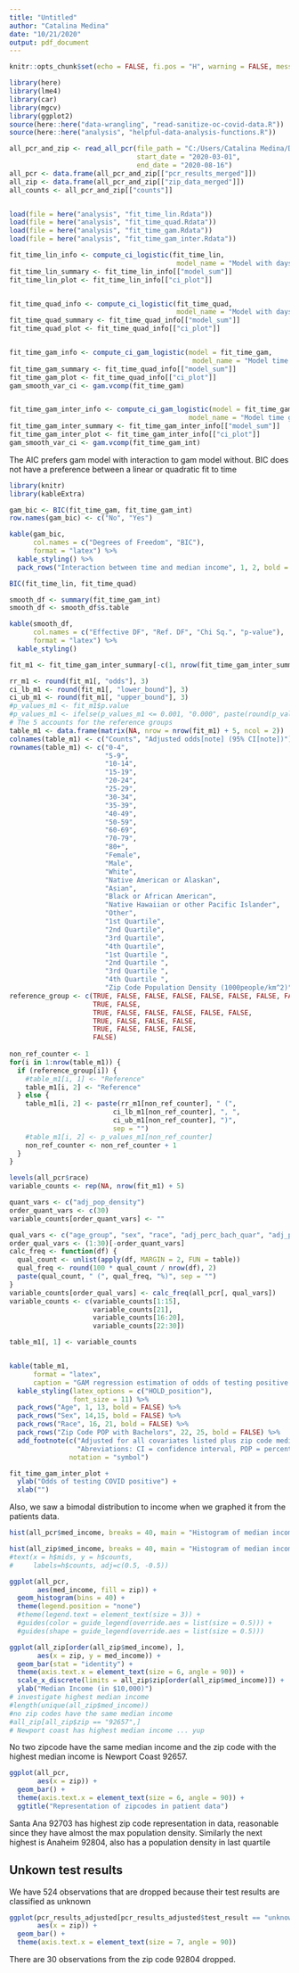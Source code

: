 ```yaml
---
title: "Untitled"
author: "Catalina Medina"
date: "10/21/2020"
output: pdf_document
---
```



```r
knitr::opts_chunk$set(echo = FALSE, fi.pos = "H", warning = FALSE, message = FALSE, fig.align = "center")
```

```r
library(here)
library(lme4)
library(car)
library(mgcv)
library(ggplot2)
source(here::here("data-wrangling", "read-sanitize-oc-covid-data.R"))
source(here::here("analysis", "helpful-data-analysis-functions.R"))

all_pcr_and_zip <- read_all_pcr(file_path = "C:/Users/Catalina Medina/Documents/oc-positivity-plus-outer/All ELR PCR tests updated 10.05.20.csv",
                                start_date = "2020-03-01",
                                end_date = "2020-08-16")
all_pcr <- data.frame(all_pcr_and_zip[["pcr_results_merged"]])
all_zip <- data.frame(all_pcr_and_zip[["zip_data_merged"]])
all_counts <- all_pcr_and_zip[["counts"]]


load(file = here("analysis", "fit_time_lin.Rdata"))
load(file = here("analysis", "fit_time_quad.Rdata"))
load(file = here("analysis", "fit_time_gam.Rdata"))
load(file = here("analysis", "fit_time_gam_inter.Rdata"))
```



```r

fit_time_lin_info <- compute_ci_logistic(fit_time_lin, 
                                          model_name = "Model with days as linear predictor")
fit_time_lin_summary <- fit_time_lin_info[["model_sum"]]
fit_time_lin_plot <- fit_time_lin_info[["ci_plot"]]


fit_time_quad_info <- compute_ci_logistic(fit_time_quad, 
                                          model_name = "Model with days as quad predictor")
fit_time_quad_summary <- fit_time_quad_info[["model_sum"]]
fit_time_quad_plot <- fit_time_quad_info[["ci_plot"]]


fit_time_gam_info <- compute_ci_gam_logistic(model = fit_time_gam, 
                                              model_name = "Model time gam no interaction")
fit_time_gam_summary <- fit_time_quad_info[["model_sum"]]
fit_time_gam_plot <- fit_time_quad_info[["ci_plot"]]
gam_smooth_var_ci <- gam.vcomp(fit_time_gam)


fit_time_gam_inter_info <- compute_ci_gam_logistic(model = fit_time_gam_int, 
                                             model_name = "Model time gam with interaction between days and median income")
fit_time_gam_inter_summary <- fit_time_gam_inter_info[["model_sum"]]
fit_time_gam_inter_plot <- fit_time_gam_inter_info[["ci_plot"]]
gam_smooth_var_ci <- gam.vcomp(fit_time_gam_int)

```


The AIC prefers gam model with interaction to gam model without. BIC does not have a preference between a linear or quadratic fit to time

```r
library(knitr)
library(kableExtra)

gam_bic <- BIC(fit_time_gam, fit_time_gam_int) 
row.names(gam_bic) <- c("No", "Yes")

kable(gam_bic,
      col.names = c("Degrees of Freedom", "BIC"),
      format = "latex") %>%
  kable_styling() %>%
  pack_rows("Interaction between time and median income", 1, 2, bold = FALSE)

BIC(fit_time_lin, fit_time_quad)
```


```r
smooth_df <- summary(fit_time_gam_int)
smooth_df <- smooth_df$s.table

kable(smooth_df,
      col.names = c("Effective DF", "Ref. DF", "Chi Sq.", "p-value"),
      format = "latex") %>%
  kable_styling() 
```


```r


fit_m1 <- fit_time_gam_inter_summary[-c(1, nrow(fit_time_gam_inter_summary)), ]

rr_m1 <- round(fit_m1[, "odds"], 3)
ci_lb_m1 <- round(fit_m1[, "lower_bound"], 3)
ci_ub_m1 <- round(fit_m1[, "upper_bound"], 3)
#p_values_m1 <- fit_m1$p.value
#p_values_m1 <- ifelse(p_values_m1 <= 0.001, "0.000", paste(round(p_values_m1, 3)))
# The 5 accounts for the reference groups
table_m1 <- data.frame(matrix(NA, nrow = nrow(fit_m1) + 5, ncol = 2))
colnames(table_m1) <- c("Counts", "Adjusted odds[note] (95% CI[note])")
rownames(table_m1) <- c("0-4",
                        "5-9",
                        "10-14",
                        "15-19",
                        "20-24",
                        "25-29",
                        "30-34",
                        "35-39",
                        "40-49",
                        "50-59",
                        "60-69",
                        "70-79",
                        "80+",
                        "Female",
                        "Male",
                        "White",
                        "Native American or Alaskan",
                        "Asian",
                        "Black or African American",
                        "Native Hawaiian or other Pacific Islander",
                        "Other",
                        "1st Quartile",
                        "2nd Quartile",
                        "3rd Quartile",
                        "4th Quartile",
                        "1st Quartile ",
                        "2nd Quartile ",
                        "3rd Quartile ",
                        "4th Quartile ",
                        "Zip Code Population Density (1000people/km^2)")
reference_group <- c(TRUE, FALSE, FALSE, FALSE, FALSE, FALSE, FALSE, FALSE, FALSE, FALSE, FALSE, FALSE, FALSE,
                     TRUE, FALSE,
                     TRUE, FALSE, FALSE, FALSE, FALSE, FALSE,
                     TRUE, FALSE, FALSE, FALSE,
                     TRUE, FALSE, FALSE, FALSE,
                     FALSE)
          
non_ref_counter <- 1
for(i in 1:nrow(table_m1)) {
  if (reference_group[i]) {
    #table_m1[i, 1] <- "Reference"
    table_m1[i, 2] <- "Reference"
  } else {
    table_m1[i, 2] <- paste(rr_m1[non_ref_counter], " (", 
                          ci_lb_m1[non_ref_counter], ", ", 
                          ci_ub_m1[non_ref_counter], ")", 
                          sep = "")
    #table_m1[i, 2] <- p_values_m1[non_ref_counter]
    non_ref_counter <- non_ref_counter + 1
  }
}      

levels(all_pcr$race)
variable_counts <- rep(NA, nrow(fit_m1) + 5)

quant_vars <- c("adj_pop_density")
order_quant_vars <- c(30)
variable_counts[order_quant_vars] <- ""

qual_vars <- c("age_group", "sex", "race", "adj_perc_bach_quar", "adj_perc_insured_quar")
order_qual_vars <- (1:30)[-order_quant_vars]
calc_freq <- function(df) {
  qual_count <- unlist(apply(df, MARGIN = 2, FUN = table))
  qual_freq <- round(100 * qual_count / nrow(df), 2)
  paste(qual_count, " (", qual_freq, "%)", sep = "")
}
variable_counts[order_qual_vars] <- calc_freq(all_pcr[, qual_vars])
variable_counts <- c(variable_counts[1:15], 
                     variable_counts[21],
                     variable_counts[16:20],
                     variable_counts[22:30])

table_m1[, 1] <- variable_counts


kable(table_m1, 
      format = "latex", 
      caption = "GAM regression estimation of odds of testing positive for covid in Orange county from March 1st to August 16, 2020. Model has a smooth term for time and an interaction between median income and time.") %>%
  kable_styling(latex_options = c("HOLD_position"),
                font_size = 11) %>%
  pack_rows("Age", 1, 13, bold = FALSE) %>%
  pack_rows("Sex", 14,15, bold = FALSE) %>%
  pack_rows("Race", 16, 21, bold = FALSE) %>%
  pack_rows("Zip Code POP with Bachelors", 22, 25, bold = FALSE) %>%
  add_footnote(c("Adjusted for all covariates listed plus zip code median income and time of test in days", 
                 "Abreviations: CI = confidence interval, POP = percentage of population"),
               notation = "symbol")                 
```


```r
fit_time_gam_inter_plot +
  ylab("Odds of testing COVID positive") +
  xlab("")
```






























\newpage
Also, we saw a bimodal distribution to income when we graphed it from the patients data.

```r
hist(all_pcr$med_income, breaks = 40, main = "Histogram of median income ($10,000) from all patient data")

hist(all_zip$med_income, breaks = 40, main = "Histogram of median income ($10,000) from zip code data")
#text(x = h$mids, y = h$counts, 
#     labels=h$counts, adj=c(0.5, -0.5))

ggplot(all_pcr, 
       aes(med_income, fill = zip)) +
  geom_histogram(bins = 40) +
  theme(legend.position = "none")
  #theme(legend.text = element_text(size = 3)) +
  #guides(color = guide_legend(override.aes = list(size = 0.5))) +
  #guides(shape = guide_legend(override.aes = list(size = 0.5)))
```


```r
ggplot(all_zip[order(all_zip$med_income), ],
       aes(x = zip, y = med_income)) +
  geom_bar(stat = "identity") +
  theme(axis.text.x = element_text(size = 6, angle = 90)) +
  scale_x_discrete(limits = all_zip$zip[order(all_zip$med_income)]) +
  ylab("Median Income (in $10,000)")
# investigate highest median income
#length(unique(all_zip$med_income))
#no zip codes have the same median income
#all_zip[all_zip$zip == "92657",]
# Newport coast has highest median income ... yup
```

No two zipcode have the same median income and the zip code with the highest median income is Newport Coast 92657.


```r
ggplot(all_pcr,
       aes(x = zip)) +
  geom_bar() +
  theme(axis.text.x = element_text(size = 6, angle = 90)) +
  ggtitle("Representation of zipcodes in patient data")
```

Santa Ana 92703 has highest zip code representation in data, reasonable since they have almost the max population density.
Similarly the next highest is Anaheim 92804, also has a population density in last quartile


## Unkown test results  
We have 524 observations that are dropped because their test results are classified as unknown

```r
ggplot(pcr_results_adjusted[pcr_results_adjusted$test_result == "unknown", ],
       aes(x = zip)) +
  geom_bar() +
  theme(axis.text.x = element_text(size = 7, angle = 90))
```

There are 30 observations from the zip code 92804 dropped.

